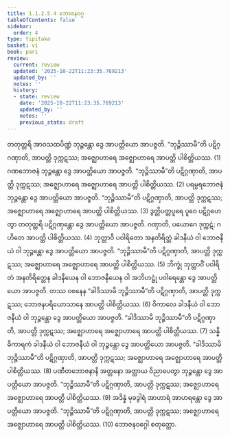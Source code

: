 ```yaml
---
title: 1.1.2.5.4 ဘောဇနဝဂ္ဂ
tableOfContents: false
sidebar:
  order: 4
type: tipitaka
basket: vi
book: pari
review:
  current: review
  updated: '2025-10-22T11:23:35.769213'
  updated_by: ''
  notes: ''
  history:
  - state: review
    date: '2025-10-22T11:23:35.769213'
    updated_by: ''
    notes: ''
    previous_state: draft
---
```



<ReviewStatus review={frontmatter.review} showDetails={true} />

<HypothesisAnnotation frontmatter={frontmatter} />

<DynamicBreadcrumb />

<Division number="168" book="pari" e="ch" v="5" p="65">

<Paragraph number="418" book="pari">
တတုတ္တရိ အာဝသထပိဏ္ဍံ ဘုဉ္ဇန္တော ဒွေ အာပတ္တိယော အာပဇ္ဇတိ. “ဘုဉ္ဇိဿာမီ”တိ ပဋိဂ္ဂဏှာတိ, အာပတ္တိ ဒုက္ကဋဿ; အဇ္ဈောဟာရေ အဇ္ဈောဟာရေ အာပတ္တိ ပါစိတ္တိယဿ. (1)
</Paragraph>

<Paragraph number="419" book="pari">
ဂဏဘောဇနံ ဘုဉ္ဇန္တော ဒွေ အာပတ္တိယော အာပဇ္ဇတိ. “ဘုဉ္ဇိဿာမီ”တိ ပဋိဂ္ဂဏှာတိ, အာပတ္တိ ဒုက္ကဋဿ; အဇ္ဈောဟာရေ အဇ္ဈောဟာရေ အာပတ္တိ ပါစိတ္တိယဿ. (2)
</Paragraph>

<Paragraph number="420" book="pari">
ပရမ္ပရဘောဇနံ ဘုဉ္ဇန္တော ဒွေ အာပတ္တိယော အာပဇ္ဇတိ. “ဘုဉ္ဇိဿာမီ”တိ ပဋိဂ္ဂဏှာတိ, အာပတ္တိ ဒုက္ကဋဿ; အဇ္ဈောဟာရေ အဇ္ဈောဟာရေ အာပတ္တိ ပါစိတ္တိယဿ. (3)
</Paragraph>

<Paragraph number="421" book="pari">
ဒွတ္တိပတ္တပူရေ ပူဝေ ပဋိဂ္ဂဟေတွာ တတုတ္တရိ ပဋိဂ္ဂဏှန္တော ဒွေ အာပတ္တိယော အာပဇ္ဇတိ. ဂဏှာတိ, ပယောဂေ ဒုက္ကဋံ; ဂဟိတေ အာပတ္တိ ပါစိတ္တိယဿ. (4)
</Paragraph>

<Paragraph number="422" book="pari">
ဘုတ္တာဝီ ပဝါရိတော အနတိရိတ္တံ ခါဒနီယံ ဝါ ဘောဇနီယံ ဝါ ဘုဉ္ဇန္တော ဒွေ အာပတ္တိယော အာပဇ္ဇတိ. “ဘုဉ္ဇိဿာမီ”တိ ပဋိဂ္ဂဏှာတိ, အာပတ္တိ ဒုက္ကဋဿ; အဇ္ဈောဟာရေ အဇ္ဈောဟာရေ အာပတ္တိ ပါစိတ္တိယဿ. (5)
</Paragraph>

<Paragraph number="423" book="pari">
ဘိက္ခုံ ဘုတ္တာဝိံ ပဝါရိတံ အနတိရိတ္တေန ခါဒနီယေန ဝါ ဘောဇနီယေန ဝါ အဘိဟဋ္ဌုံ ပဝါရေန္တော ဒွေ အာပတ္တိယော အာပဇ္ဇတိ. တဿ ဝစနေန “ခါဒိဿာမိ ဘုဉ္ဇိဿာမီ”တိ ပဋိဂ္ဂဏှာတိ, အာပတ္တိ ဒုက္ကဋဿ; ဘောဇနပရိယောသာနေ အာပတ္တိ ပါစိတ္တိယဿ. (6)
</Paragraph>

<Paragraph number="424" book="pari">
ဝိကာလေ ခါဒနီယံ ဝါ ဘောဇနီယံ ဝါ ဘုဉ္ဇန္တော ဒွေ အာပတ္တိယော အာပဇ္ဇတိ. “ခါဒိဿာမိ ဘုဉ္ဇိဿာမီ”တိ ပဋိဂ္ဂဏှာတိ, အာပတ္တိ ဒုက္ကဋဿ; အဇ္ဈောဟာရေ အဇ္ဈောဟာရေ အာပတ္တိ ပါစိတ္တိယဿ. (7)
</Paragraph>

<Paragraph number="425" book="pari">
သန္နိဓိကာရကံ ခါဒနီယံ ဝါ ဘောဇနီယံ ဝါ ဘုဉ္ဇန္တော ဒွေ အာပတ္တိယော အာပဇ္ဇတိ. “ခါဒိဿာမိ ဘုဉ္ဇိဿာမီ”တိ ပဋိဂ္ဂဏှာတိ, အာပတ္တိ ဒုက္ကဋဿ; အဇ္ဈောဟာရေ အဇ္ဈောဟာရေ အာပတ္တိ ပါစိတ္တိယဿ. (8)
</Paragraph>

<Paragraph number="426" book="pari">
ပဏီတဘောဇနာနိ အတ္တနော အတ္ထာယ ဝိညာပေတွာ ဘုဉ္ဇန္တော ဒွေ အာပတ္တိယော အာပဇ္ဇတိ. “ဘုဉ္ဇိဿာမီ”တိ ပဋိဂ္ဂဏှာတိ, အာပတ္တိ ဒုက္ကဋဿ; အဇ္ဈောဟာရေ အဇ္ဈောဟာရေ အာပတ္တိ ပါစိတ္တိယဿ. (9)
</Paragraph>

<Paragraph number="427" book="pari">
အဒိန္နံ မုခဒွါရံ အာဟာရံ အာဟရန္တော ဒွေ အာပတ္တိယော အာပဇ္ဇတိ. “ဘုဉ္ဇိဿာမီ”တိ ပဋိဂ္ဂဏှာတိ, အာပတ္တိ ဒုက္ကဋဿ; အဇ္ဈောဟာရေ အဇ္ဈောဟာရေ အာပတ္တိ ပါစိတ္တိယဿ. (10)

</Paragraph>
</Division>

<Paragraph number="428" type="center" book="pari">
ဘောဇနဝဂ္ဂေါ စတုတ္ထော.
</Paragraph>